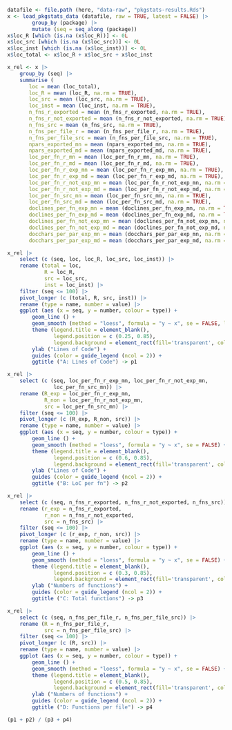 
```r
datafile <- file.path (here, "data-raw", "pkgstats-results.Rds")
x <- load_pkgstats_data (datafile, raw = TRUE, latest = FALSE) |>
        group_by (package) |>
        mutate (seq = seq_along (package))
x$loc_R [which (is.na (x$loc_R))] <- 0L
x$loc_src [which (is.na (x$loc_src))] <- 0L
x$loc_inst [which (is.na (x$loc_inst))] <- 0L
x$loc_total <- x$loc_R + x$loc_src + x$loc_inst
```

```r
x_rel <- x |>
    group_by (seq) |>
    summarise (
       loc = mean (loc_total),
       loc_R = mean (loc_R, na.rm = TRUE),
       loc_src = mean (loc_src, na.rm = TRUE),
       loc_inst = mean (loc_inst, na.rm = TRUE),
       n_fns_r_exported = mean (n_fns_r_exported, na.rm = TRUE),
       n_fns_r_not_exported = mean (n_fns_r_not_exported, na.rm = TRUE),
       n_fns_src = mean (n_fns_src, na.rm = TRUE),
       n_fns_per_file_r = mean (n_fns_per_file_r, na.rm = TRUE),
       n_fns_per_file_src = mean (n_fns_per_file_src, na.rm = TRUE),
       npars_exported_mn = mean (npars_exported_mn, na.rm = TRUE),
       npars_exported_md = mean (npars_exported_md, na.rm = TRUE),
       loc_per_fn_r_mn = mean (loc_per_fn_r_mn, na.rm = TRUE),
       loc_per_fn_r_md = mean (loc_per_fn_r_md, na.rm = TRUE),
       loc_per_fn_r_exp_mn = mean (loc_per_fn_r_exp_mn, na.rm = TRUE),
       loc_per_fn_r_exp_md = mean (loc_per_fn_r_exp_md, na.rm = TRUE),
       loc_per_fn_r_not_exp_mn = mean (loc_per_fn_r_not_exp_mn, na.rm = TRUE),
       loc_per_fn_r_not_exp_md = mean (loc_per_fn_r_not_exp_md, na.rm = TRUE),
       loc_per_fn_src_mn = mean (loc_per_fn_src_mn, na.rm = TRUE),
       loc_per_fn_src_md = mean (loc_per_fn_src_md, na.rm = TRUE),
       doclines_per_fn_exp_mn = mean (doclines_per_fn_exp_mn, na.rm = TRUE),
       doclines_per_fn_exp_md = mean (doclines_per_fn_exp_md, na.rm = TRUE),
       doclines_per_fn_not_exp_mn = mean (doclines_per_fn_not_exp_mn, na.rm = TRUE),
       doclines_per_fn_not_exp_md = mean (doclines_per_fn_not_exp_md, na.rm = TRUE),
       docchars_per_par_exp_mn = mean (docchars_per_par_exp_mn, na.rm = TRUE),
       docchars_per_par_exp_md = mean (docchars_per_par_exp_md, na.rm = TRUE))
```

```r
x_rel |>
    select (c (seq, loc, loc_R, loc_src, loc_inst)) |>
    rename (total = loc,
            R = loc_R,
            src = loc_src,
            inst = loc_inst) |>
    filter (seq <= 100) |>
    pivot_longer (c (total, R, src, inst)) |>
    rename (type = name, number = value) |>
    ggplot (aes (x = seq, y = number, colour = type)) +
        geom_line () +
        geom_smooth (method = "loess", formula = "y ~ x", se = FALSE, lwd = 1) +
        theme (legend.title = element_blank(),
               legend.position = c (0.25, 0.85),
               legend.background = element_rect(fill='transparent', colour='transparent')) +
        ylab ("Lines of Code") +
        guides (color = guide_legend (ncol = 2)) +
        ggtitle ("A: Lines of Code") -> p1
```

```r
x_rel |>
    select (c (seq, loc_per_fn_r_exp_mn, loc_per_fn_r_not_exp_mn,
               loc_per_fn_src_mn)) |>
    rename (R_exp = loc_per_fn_r_exp_mn,
            R_non = loc_per_fn_r_not_exp_mn,
            src = loc_per_fn_src_mn) |>
    filter (seq <= 100) |>
    pivot_longer (c (R_exp, R_non, src)) |>
    rename (type = name, number = value) |>
    ggplot (aes (x = seq, y = number, colour = type)) +
        geom_line () +
        geom_smooth (method = "loess", formula = "y ~ x", se = FALSE) +
        theme (legend.title = element_blank(),
               legend.position = c (0.6, 0.85),
               legend.background = element_rect(fill='transparent', colour='transparent')) +
        ylab ("Lines of Code") +
        guides (color = guide_legend (ncol = 2)) +
        ggtitle ("B: LoC per fn") -> p2
```

```r
x_rel |>
    select (c (seq, n_fns_r_exported, n_fns_r_not_exported, n_fns_src)) |>
    rename (r_exp = n_fns_r_exported,
            r_non = n_fns_r_not_exported,
            src = n_fns_src) |>
    filter (seq <= 100) |>
    pivot_longer (c (r_exp, r_non, src)) |>
    rename (type = name, number = value) |>
    ggplot (aes (x = seq, y = number, colour = type)) +
        geom_line () +
        geom_smooth (method = "loess", formula = "y ~ x", se = FALSE) +
        theme (legend.title = element_blank(),
               legend.position = c (0.3, 0.85),
               legend.background = element_rect(fill='transparent', colour='transparent')) +
        ylab ("Numbers of functions") +
        guides (color = guide_legend (ncol = 2)) +
        ggtitle ("C: Total functions") -> p3
```

```r
x_rel |>
    select (c (seq, n_fns_per_file_r, n_fns_per_file_src)) |>
    rename (R = n_fns_per_file_r,
            src = n_fns_per_file_src) |>
    filter (seq <= 100) |>
    pivot_longer (c (R, src)) |>
    rename (type = name, number = value) |>
    ggplot (aes (x = seq, y = number, colour = type)) +
        geom_line () +
        geom_smooth (method = "loess", formula = "y ~ x", se = FALSE) +
        theme (legend.title = element_blank(),
               legend.position = c (0.5, 0.85),
               legend.background = element_rect(fill='transparent', colour='transparent')) +
        ylab ("Numbers of functions") +
        guides (color = guide_legend (ncol = 2)) +
        ggtitle ("D: Functions per file") -> p4
```


```r
(p1 + p2) / (p3 + p4)
```
